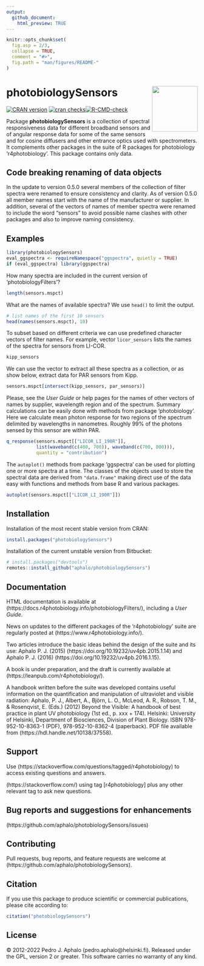 ```yaml
---
output:
  github_document:
    html_preview: TRUE
---
```


```r
knitr::opts_chunk$set(
  fig.asp = 2/3,
  collapse = TRUE,
  comment = "#>",
  fig.path = "man/figures/README-"
)
```

# photobiologySensors <img src="man/figures/logo.png" align="right" width="120" />

<!-- badges: start -->
[![CRAN version](https://www.r-pkg.org/badges/version-last-release/photobiologySensors)](https://cran.r-project.org/package=photobiologySensors) 
[![cran checks](https://cranchecks.info/badges/worst/photobiologySensors)](https://cran.r-project.org/web/checks/check_results_photobiologySensors.html)[![R-CMD-check](https://github.com/aphalo/photobiologySensors/actions/workflows/R-CMD-check.yaml/badge.svg)](https://github.com/aphalo/photobiologySensors/actions/workflows/R-CMD-check.yaml)
<!-- badges: end -->

Package **photobiologySensors** is a collection of spectral responsiveness data
for different broadband sensors and of angular response data for some of the
same sensors and for cosine diffusers and other entrance optics used with
spectrometers. It complements other packages in the suite of R packages for
photobiology 'r4photobiology'. This package contains only data.

## Code breaking renaming of data objects

In the update to version 0.5.0 several members of the collection of filter
spectra were renamed to ensure consistency and clarity. As of version 0.5.0 all
member names start with the name of the manufacturer or supplier. In addition,
several of the vectors of names of member spectra were renamed to include the
word "sensors" to avoid possible name clashes with other packages and also to
improve naming consistency.

## Examples

```r
library(photobiologySensors)
eval_ggspectra <- requireNamespace("ggspectra", quietly = TRUE)
if (eval_ggspectra) library(ggspectra)
```

How many spectra are included in the current version of 'photobiologyFilters'?

```r
length(sensors.mspct)
```

What are the names of available spectra? We use `head()` to limit the output.

```r
# list names of the first 10 sensors
head(names(sensors.mspct), 10)
```

To subset based on different criteria we can use predefined character vectors of filter names. For example, vector `licor_sensors` lists the names of the spectra for sensors from LI-COR. 

```r
kipp_sensors
```

We can use the vector to extract all these spectra as a collection, or as show
below, extract data for PAR sensors from Kipp.

```r
sensors.mspct[intersect(kipp_sensors, par_sensors)]
```

Please, see the _User Guide_ or help pages for the names of other vectors of
names by supplier, wavelength region and  of the spectrum.
Summary calculations can be easily done with methods from package
'photobiology'. Here we calculate mean photon response for two regions of the
spectrum delimited by wavelengths in nanometres. Roughly 99% of the photons
sensed by this sensor are within PAR.

```r
q_response(sensors.mspct[["LICOR_LI_190R"]], 
           list(waveband(c(400, 700)), waveband(c(700, 800))),
           quantity = "contribution")
```

The `autoplot()` methods from package 'ggspectra' can be used for plotting one
or more spectra at a time. The classes of the objects used to store the spectral
data are derived from `"data.frame"` making direct use of the data easy with
functions and methods from base R and various packages.

```r
autoplot(sensors.mspct[["LICOR_LI_190R"]])
```

## Installation

Installation of the most recent stable version from CRAN:

```r
install.packages("photobiologySensors")
```

Installation of the current unstable version from Bitbucket:

```r
# install.packages("devtools")
remotes::install_github("aphalo/photobiologySensors")
```

## Documentation 

HTML documentation is available at (https://docs.r4photobiology.info/photobiologyFilters/), including a _User Guide_.

News on updates to the different packages of the 'r4photobiology' suite are regularly posted at (https://www.r4photobiology.info/).

Two articles introduce the basic ideas behind the design of the suite and its use:
Aphalo P. J. (2015) (https://doi.org/10.19232/uv4pb.2015.1.14) and Aphalo P. J. (2016)  (https://doi.org/10.19232/uv4pb.2016.1.15).

A book is under preparation, and the draft is currently available at (https://leanpub.com/r4photobiology/).

A handbook written before the suite was developed contains useful information on the quantification and manipulation of ultraviolet and visible radiation:
Aphalo, P. J., Albert, A., Björn, L. O., McLeod, A. R., Robson, T. M., & Rosenqvist, E. (Eds.) (2012) Beyond the Visible: A handbook of best practice in plant UV photobiology (1st ed., p. xxx + 174). Helsinki: University of Helsinki, Department of Biosciences, Division of Plant Biology. ISBN 978-952-10-8363-1 (PDF), 978-952-10-8362-4 (paperback). PDF file available from (https://hdl.handle.net/10138/37558).

## Support

Use (https://stackoverflow.com/questions/tagged/r4photobiology) to access existing questions and answers.

(https://stackoverflow.com/) using tag [r4photobiology] plus any other relevant tag to ask new questions.

## Bug reports and suggestions for enhancements

(https://github.com/aphalo/photobiologySensors/issues)

## Contributing

Pull requests, bug reports, and feature requests are welcome at (https://github.com/aphalo/photobiologySensors).

## Citation

If you use this package to produce scientific or commercial publications, please cite according to:

```r
citation("photobiologySensors")
```

## License

© 2012-2022 Pedro J. Aphalo (pedro.aphalo@helsinki.fi). Released under the GPL, version 2 or greater. This software carries no warranty of any kind.

